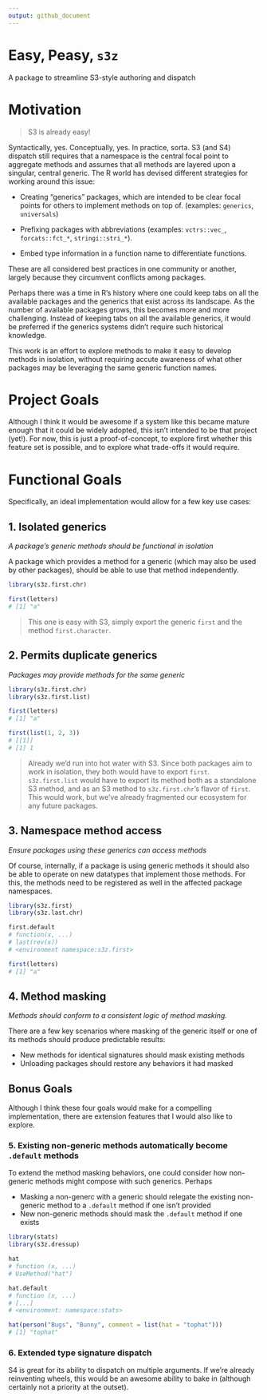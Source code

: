 ```yaml
---
output: github_document
---
```


# Easy, Peasy, `s3z`

A package to streamline S3-style authoring and dispatch

# Motivation

> S3 is already easy! 

Syntactically, yes. Conceptually, yes. In practice, sorta. S3 (and S4)
dispatch still requires that a namespace is the central focal point to aggregate
methods and assumes that all methods are layered upon a singular, central
generic. The R world has devised different strategies for working around this
issue:

- Creating "generics" packages, which are intended to be clear focal points for
  others to implement methods on top of. (examples: `generics`, `universals`)

- Prefixing packages with abbreviations (examples: `vctrs::vec_`,
  `forcats::fct_*`, `stringi::stri_*`).

- Embed type information in a function name to differentiate functions.

These are all considered best practices in one community or another, largely
because they circumvent conflicts among packages.

Perhaps there was a time in R's history where one could keep tabs on all the
available packages and the generics that exist across its landscape. As the
number of available packages grows, this becomes more and more challenging.
Instead of keeping tabs on all the available generics, it would be preferred if
the generics systems didn't require such historical knowledge.

This work is an effort to explore methods to make it easy to develop methods in
isolation, without requiring accute awareness of what other packages may be
leveraging the same generic function names. 

# Project Goals

Although I think it would be awesome if a system like this became mature enough
that it could be widely adopted, this isn't intended to be that project (yet!).
For now, this is just a proof-of-concept, to explore first whether this feature
set is possible, and to explore what trade-offs it would require.

# Functional Goals

Specifically, an ideal implementation would allow for a few key use cases:

## 1. Isolated generics

_A package's generic methods should be functional in isolation_

A package which provides a method for a generic (which may also be used by other
packages), should be able to use that method independently.

```r
library(s3z.first.chr)

first(letters)
# [1] "a"
```

> This one is easy with S3, simply export the generic `first` and the method
> `first.character`.

## 2. Permits duplicate generics

_Packages may provide methods for the same generic_

```r
library(s3z.first.chr)
library(s3z.first.list)

first(letters)
# [1] "a"

first(list(1, 2, 3))
# [[1]]
# [1] 1
```

> Already we'd run into hot water with S3. Since both packages aim to work in
> isolation, they both would have to export `first`. `s3z.first.list` would have
> to export its method both as a standalone S3 method, and as an S3 method to
> `s3z.first.chr`'s flavor of `first`. This would work, but we've already
> fragmented our ecosystem for any future packages.

## 3. Namespace method access

_Ensure packages using these generics can access methods_

Of course, internally, if a package is using generic methods it should also be
able to operate on new datatypes that implement those methods. For this, the
methods need to be registered as well in the affected package namespaces.

```r
library(s3z.first)
library(s3z.last.chr)

first.default
# function(x, ...)
# last(rev(x))
# <environment namespace:s3z.first>

first(letters)
# [1] "a"
```

## 4. Method masking

_Methods should conform to a consistent logic of method masking._

There are a few key scenarios where masking of the generic itself or one of its
methods should produce predictable results:

- New methods for identical signatures should mask existing methods
- Unloading packages should restore any behaviors it had masked

## Bonus Goals

Although I think these four goals would make for a compelling implementation,
there are extension features that I would also like to explore.

### 5. Existing non-generic methods automatically become `.default` methods

To extend the method masking behaviors, one could consider how non-generic
methods might compose with such generics. Perhaps

- Masking a non-generc with a generic should relegate the existing non-generic
  method to a `.default` method if one isn't provided
- New non-generic methods should mask the `.default` method if one exists

```r
library(stats)
library(s3z.dressup)

hat
# function (x, ...)
# UseMethod("hat")

hat.default
# function (x, ...)
# [...]
# <environment: namespace:stats>

hat(person("Bugs", "Bunny", comment = list(hat = "tophat")))
# [1] "tophat"
```

### 6. Extended type signature dispatch

S4 is great for its ability to dispatch on multiple arguments. If we're already
reinventing wheels, this would be an awesome ability to bake in (although
certainly not a priority at the outset).
